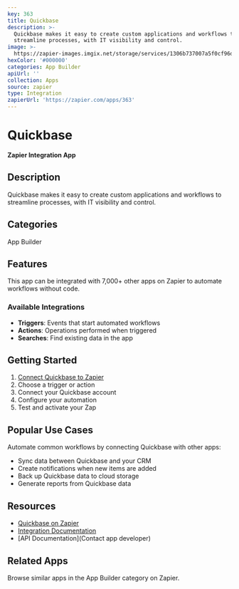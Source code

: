 ```yaml
---
key: 363
title: Quickbase
description: >-
  Quickbase makes it easy to create custom applications and workflows to
  streamline processes, with IT visibility and control.
image: >-
  https://zapier-images.imgix.net/storage/services/1306b737007a5f0cf96df424803ab967.png?auto=format%2Ccompress&ixlib=python-3.0.0&q=50
hexColor: '#000000'
categories: App Builder
apiUrl: ''
collection: Apps
source: zapier
type: Integration
zapierUrl: 'https://zapier.com/apps/363'
---
```

# Quickbase

**Zapier Integration App**

## Description

Quickbase makes it easy to create custom applications and workflows to streamline processes, with IT visibility and control.

## Categories

App Builder

## Features

This app can be integrated with 7,000+ other apps on Zapier to automate workflows without code.

### Available Integrations

- **Triggers**: Events that start automated workflows
- **Actions**: Operations performed when triggered
- **Searches**: Find existing data in the app

## Getting Started

1. [Connect Quickbase to Zapier](https://zapier.com/apps/363)
2. Choose a trigger or action
3. Connect your Quickbase account
4. Configure your automation
5. Test and activate your Zap

## Popular Use Cases

Automate common workflows by connecting Quickbase with other apps:

- Sync data between Quickbase and your CRM
- Create notifications when new items are added
- Back up Quickbase data to cloud storage
- Generate reports from Quickbase data

## Resources

- [Quickbase on Zapier](https://zapier.com/apps/363)
- [Integration Documentation](https://zapier.com/apps/363/integrations)
- [API Documentation](Contact app developer)

## Related Apps

Browse similar apps in the App Builder category on Zapier.
